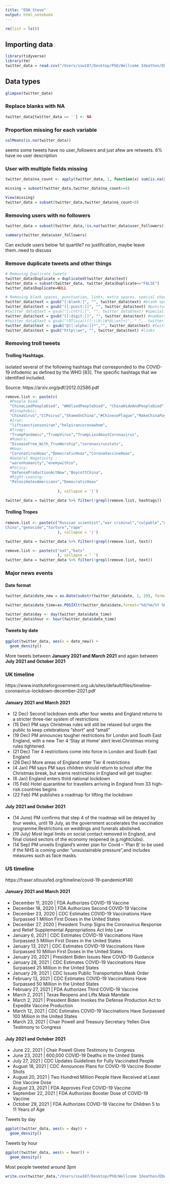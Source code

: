 ```yaml
---
title: "EDA Steve"
output: html_notebook
---
```




```r
rm(list = ls())
```

## Importing data

```r
library(tidyverse)
library(tm)
twitter_data = read.csv("/Users/ssw107/Desktop/PhD/Wellcome Ideathon/EDA/The_Social_Scientists/data/vax_tweets.csv")

```

## Data types

```r
glimpse(twitter_data)

```


### Replace blanks with NA

```r
twitter_data[twitter_data == ''] <- NA
```

### Proportion missing for each variable

```r
colMeans(is.na(twitter_data))
```

seems some tweets have no user_followers and just afew are retweets. 6% have no user description

### User with multiple fields missing 

```r
twitter_data$na_count <- apply(twitter_data, 1, function(x) sum(is.na(x)))

missing = subset(twitter_data,twitter_data$na_count>=8)

View(missing)
twitter_data = subset(twitter_data,twitter_data$na_count<8)
```

### Removing users with no followers

```r
twitter_data = subset(twitter_data,!is.na(twitter_data$user_followers))
```

```r
summary(twitter_data$user_followers)
```

Can exclude users below 1st quartile? no justification, maybe leave them..need to discuss


### Remove duplicate tweets and other things

```r

# Removing Duplicate tweets
twitter_data$Duplicate = duplicated(twitter_data$text)
twitter_data = subset(twitter_data, twitter_data$Duplicate=="FALSE")
twitter_data$Duplicate=NULL

# Removing blank spaces, punctuation, links, extra spaces, special characters and other unwanted things.
twitter_data$text = gsub("[:blank:]", "", twitter_data$text) #blank spaces
twitter_data$text = gsub("[[:punct:]]", "", twitter_data$text) #punctuations
#twitter_data$text = gsub("[:cntrl:]", "", twitter_data$text) #special characters
twitter_data$text = gsub("[[:digit:]]", "", twitter_data$text) #numbers
#twitter_data$text = gsub("(RT|via)((?:\\b\\W*@\\w+)+)", " ",  twitter_data$text) #retweet mentions
twitter_data$text <- gsub("@[[:alpha:]]*","", twitter_data$text) #twitter mentions
twitter_data$text = gsub("http\\w+", "", twitter_data$text) #links

```


### Removing troll tweets 

#### Trolling Hashtags. 

isolated several of the following hashtags that corresponded to
the COVID-19 infodemic as defined by the WHO [83]. The specific hashtags that we identified included. 

Source:  https://arxiv.org/pdf/2012.02586.pdf

```r
remove.list <- paste(c(
  #People Died:
  "ChinaLiedPeopleDied", "WHOliedPeopleDied", "ChinaHideAndPeopleDied",
  #Sinophobic:           
  "ChinaVirus","CCPvirus","ShameOnChina","#ChinesePlague","MakeChinaPay",
  #Iran:                   
  "liftsanctionsoniran","helpirancoronawhom",
  #Trump:                  
  "TrumpPandemic","TrumpVirus","TrumpLiesAboutCoronavirus",
  #Rumors:                   
  "DiseaseFree_With_TrueWorship","coronavirusstats",
  #Hoax:                    
  "CoronaVirusHoax","DemocraticHoax","CoronaVaccineHoax",
  #General Negativity :                  
  "waronhumanity","enemywithin",
  #Policy:                   
  "DefenseProductionActNow","BoycottChina",
  #Right-Leaning:               
  "PelosiHatesAmericans","DemocraticHoax"
  
                       ), collapse = '|')

twitter_data = twitter_data %>% filter(!grepl(remove.list, hashtags))

```

#### Trolling Tropes

```r
remove.list <- paste(c("Russian scientist","war criminal","culpable","made in
China","genocide","torture","rape"
                       ), collapse = '|')

twitter_data = twitter_data %>% filter(!grepl(remove.list, text))

remove.list <- paste(c("eat","bats"
                       ), collapse = ' ')
twitter_data = twitter_data %>% filter(!grepl(remove.list, text))

```

### Major news events


#### Date format

```r
twitter_data$date_new = as.Date(substr(twitter_data$date, 1, 10), format="%d/%m/%Y")

twitter_data$date_time=as.POSIXlt(twitter_data$date,format="%d/%m/%Y %H:%M")

twitter_data$day <- day(twitter_data$date_time)
twitter_data$hour <- hour(twitter_data$date_time)
```

#### Tweets by date

```r
ggplot(twitter_data, aes(x = date_new)) + 
  geom_density()
```

More tweets between __January 2021 and March 2021__ and again between __July 2021 and October 2021__


### UK timeline

https://www.instituteforgovernment.org.uk/sites/default/files/timeline-coronavirus-lockdown-december-2021.pdf


####  January 2021 and March 2021

+ (2 Dec) Second lockdown ends after four weeks and England returns to a stricter three-tier system of restrictions
+ (15 Dec) PM says Christmas rules will still be relaxed but urges the public to keep celebrations “short” and “small”
+ (19 Dec) PM announces tougher restrictions for London
and South East England, with a new Tier 4 'Stay at Home’ alert level.Christmas mixing rules tightened.
+ (21 Dec) Tier 4 restrictions come into force in London and South East England
+ (26 Dec) More areas of England enter Tier 4 restrictions
+ (4 Jan) PM says PM says children should return to school after the Christmas break, but warns restrictions in England will get tougher.
+ (6 Jan) England enters third national lockdown
+ (15 Feb) Hotel quarantine for travellers arriving in England from 33 high-risk countries begins
+ (22 Feb) PM publishes a roadmap for lifting the lockdown 


####  July 2021 and October 2021

+ (14 June) PM confirms that step 4 of the roadmap will be delayed by four weeks, until 19 July, as the government accelerates
the vaccination programme.Restrictions on weddings and funerals abolished.
+ (19 July) Most legal limits on social contact removed
in England, and final closed sectors of the economy reopened (e.g.nightclubs).
+ (14 Sep) PM unveils England’s winter plan for Covid –
‘Plan B’ to be used if the NHS is coming under “unsustainable pressure”,and includes measures such as face masks.

### US timeline

https://fraser.stlouisfed.org/timeline/covid-19-pandemic#140

####  January 2021 and March 2021

+ December 11, 2020 | FDA Authorizes COVID-19 Vaccine
+ December 18, 2020 | FDA Authorizes Second COVID-19 Vaccine
+ December 23, 2020 | CDC Estimates COVID-19 Vaccinations Have Surpassed 1 Million First Doses in the United States
+ December 27, 2020 | President Trump Signs the Coronavirus Response and Relief Supplemental Appropriations Act Into Law
+ January 6, 2021 | CDC Estimates COVID-19 Vaccinations Have Surpassed 5 Million First Doses in the United States
+ January 13, 2021 | CDC Estimates COVID-19 Vaccinations Have Surpassed 10 Million First Doses in the United States
+ January 20, 2021 | President Biden Issues New COVID-19 Guidance
+ January 28, 2021 | CDC Estimates COVID-19 Vaccinations Have Surpassed 25 Million in the United States
+ January 29, 2021 | CDC Issues Public Transportation Mask Order
+ February 13, 2021 | CDC Estimates COVID-19 Vaccinations Have Surpassed 50 Million in the United States
+ February 27, 2021 | FDA Authorizes Third COVID-19 Vaccine
+ March 2, 2021 | Texas Reopens and Lifts Mask Mandate
+ March 2, 2021 | President Biden Invokes the Defense Production Act to Expedite Vaccine Production
+ March 12, 2021 | CDC Estimates COVID-19 Vaccinations Have Surpassed 100 Million in the United States
+ March 23, 2021 | Chair Powell and Treasury Secretary Yellen Give Testimony to Congress

####  July 2021 and October 2021

+ June 22, 2021 | Chair Powell Gives Testimony to Congress
+ June 23, 2021 | 600,000 COVID-19 Deaths in the United States
+ July 27, 2021 | CDC Updates Guidelines for Fully Vaccinated People
+ August 18, 2021 | CDC Announces Plans for COVID-19 Vaccine Booster Shots
+ August 20, 2021 | Two Hundred Million People Have Received at Least One Vaccine Dose
+ August 23, 2021 | FDA Approves First COVID-19 Vaccine
+ September 22, 2021 | FDA Authorizes Booster Dose of COVID-19 Vaccine
+ October 29, 2021 | FDA Authorizes COVID-19 Vaccine for Children 5 to 11 Years of Age


Tweets by day

```r
ggplot(twitter_data, aes(x = day)) + 
  geom_density()
```

Tweets by hour

```r
ggplot(twitter_data, aes(x = hour)) + 
  geom_density()
```

Most people tweeted around 3pm

```r
write.csv(twitter_data,"/Users/ssw107/Desktop/PhD/Wellcome Ideathon/EDA/The_Social_Scientists/data/vax_tweets_cleanSW1.csv",row.names = F)
```










